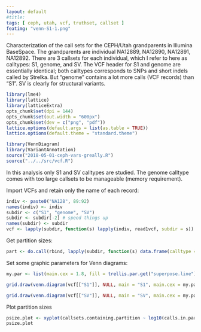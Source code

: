 ```yaml
---
layout: default
#title: 
tags: [ ceph, utah, vcf, truthset, callset ]
featimg: "venn-S1-1.png"
---
```


Characterization of the call sets for the CEPH/Utah grandparents in Illumina BaseSpace.  The grandparents are individual NA12889, NA12890, NA12891, NA12892.  There are 3 callsets for each individual, which I refer to here as calltypes: S1, genome, and SV.  The VCF header for S1 and genome are essentially identical; both calltypes corresponds to SNPs and short indels called by Strelka.  But "genome" contains a lot more calls (VCF records) than "S1".  SV is clearly for structural variants.

```r
library(lme4)
library(lattice)
library(latticeExtra)
opts_chunk$set(dpi = 144)
opts_chunk$set(out.width = "600px")
opts_chunk$set(dev = c("png", "pdf"))
lattice.options(default.args = list(as.table = TRUE))
lattice.options(default.theme = "standard.theme")
```

```r
library(VennDiagram)
library(VariantAnnotation)
source("2018-05-01-ceph-vars-greally.R")
source("../../src/vcf.R")
```

In this analysis only S1 and SV calltypes are studied.  The genome calltype comes with too large callsets to be manageable (memory requirement).

Import VCFs and retain only the name of each record:

```r
indiv <- paste0("NA128", 89:92)
names(indiv) <- indiv
subdir <- c("S1", "genome", "SV")
subdir <- subdir[-2] # speed things up
names(subdir) <- subdir
vcf <- lapply(subdir, function(s) lapply(indiv, read1vcf, subdir = s))
```

Get partition sizes:

```r
part <- do.call(rbind, lapply(subdir, function(s) data.frame(calltype = s, partition.sizes(vcf[[s]]))))
```

Set some graphic parameters for Venn diagrams:

```r
my.par <- list(main.cex = 1.8, fill = trellis.par.get("superpose.line")$col[seq_along(indiv)], col = "gray", cat.cex = 1.4)
```

```r
grid.draw(venn.diagram(vcf[["S1"]], NULL, main = "S1", main.cex = my.par$main.cex, fill = my.par$fill, col = my.par$col, cat.cex = my.par$cat.cex))
```

```r
grid.draw(venn.diagram(vcf[["SV"]], NULL, main = "SV", main.cex = my.par$main.cex, fill = my.par$fill, col = my.par$col, cat.cex = my.par$cat.cex))
```

Plot partition sizes

```r
psize.plot <- xyplot(callsets.containing.partition ~ log10(calls.in.partition) | calltype, data = part, pch = "|", col = "red", grid = TRUE, cex = 2)
psize.plot
```

